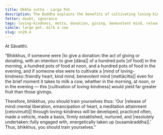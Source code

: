 ```yaml
---
title: Okkhā sutta - Large Pot
description: The Buddha explains the benefits of cultivating loving-kindness compared to giving donations.
fetter: doubt, ignorance
tags: loving-kindness, metta, donation, giving, benevolent mind, release of mind, sn, sn12-21, sn20
simile: large pot, milk a cow
slug: sn20.4
---
```


At Sāvatthi.

“Bhikkhus, if someone were |to give a donation::the act of giving or donating, with an intention to give [dāna]| of a hundred pots [of food] in the morning, a hundred pots of food at noon, and a hundred pots of food in the evening, and if someone else were to cultivate a |mind of loving-kindness::friendly heart, kind mind, benevolent mind [mettācitta]| even for the brief moment it takes to milk a cow, whether in the morning, at noon, or in the evening — this [cultivation of loving-kindness] would yield far greater fruit than those givings.

Therefore, bhikkhus, you should train yourselves thus: 'Our |release of mind::mental liberation, emancipation of heart, a meditation attainment [cetovimutti]| through loving-kindness will be developed, practiced often, made a vehicle, made a basis, firmly established, nurtured, and |resolutely undertaken::fully engaged with, energetically taken up [susamāraddha]|.' Thus, bhikkhus, you should train yourselves.”